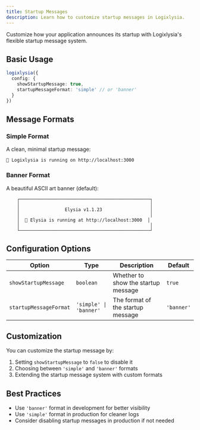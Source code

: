 ```yaml
---
title: Startup Messages
description: Learn how to customize startup messages in Logixlysia.
---
```


Customize how your application announces its startup with Logixlysia's flexible startup message system.

## Basic Usage

```ts
logixlysia({
  config: {
    showStartupMessage: true,
    startupMessageFormat: 'simple' // or 'banner'
  }
})
```

## Message Formats

### Simple Format

A clean, minimal startup message:

```
🦊 Logixlysia is running on http://localhost:3000
```

### Banner Format

A beautiful ASCII art banner (default):

```
    ┌─────────────────────────────────────────────────┐
    │                                                 │
    │                 Elysia v1.1.23                  │
    │                                                 │
    │  🦊 Elysia is running at http://localhost:3000  │
    │                                                 │
    └─────────────────────────────────────────────────┘
```

## Configuration Options

| Option | Type | Description | Default |
|--------|------|-------------|---------|
| `showStartupMessage` | `boolean` | Whether to show the startup message | `true` |
| `startupMessageFormat` | `'simple' \| 'banner'` | The format of the startup message | `'banner'` |

## Customization

You can customize the startup message by:

1. Setting `showStartupMessage` to `false` to disable it
2. Choosing between `'simple'` and `'banner'` formats
3. Extending the startup message system with custom formats

## Best Practices

- Use `'banner'` format in development for better visibility
- Use `'simple'` format in production for cleaner logs
- Consider disabling startup messages in production if not needed 
